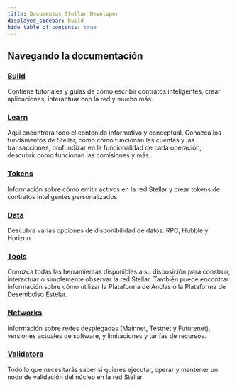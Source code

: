```yaml
---
title: Documentos Stellar Developer
displayed_sidebar: build
hide_table_of_contents: true
---
```


## Navegando la documentación

### [Build](/docs/build/README.mdx)

Contiene tutoriales y guías de cómo escribir contratos inteligentes, crear aplicaciones, interactuar con la red y mucho más.

### [Learn](/docs/learn/fundamentals/README.mdx)

Aquí encontrará todo el contenido informativo y conceptual. Conozca los fundamentos de Stellar, como cómo funcionan las cuentas y las transacciones, profundizar en la funcionalidad de cada operación, descubrir cómo funcionan las comisiones y más.

### [Tokens](/docs/tokens/README.mdx)

Información sobre cómo emitir activos en la red Stellar y crear tokens de contratos inteligentes personalizados.

### [Data](/docs/data/README.mdx)

Descubra varias opciones de disponibilidad de datos: RPC, Hubble y Horizon.

### [Tools](/docs/tools/README.mdx)

Conozca todas las herramientas disponibles a su disposición para construir, interactuar o simplemente observar la red Stellar. También puede encontrar información sobre cómo utilizar la Plataforma de Anclas o la Plataforma de Desembolso Estelar.

### [Networks](/docs/networks/README.mdx)

Información sobre redes desplegadas (Mainnet, Testnet y Futurenet), versiones actuales de software, y limitaciones y tarifas de recursos.

### [Validators](/docs/validators/README.mdx)

Todo lo que necesitarás saber si quieres ejecutar, operar y mantener un nodo de validación del núcleo en la red Stellar.
